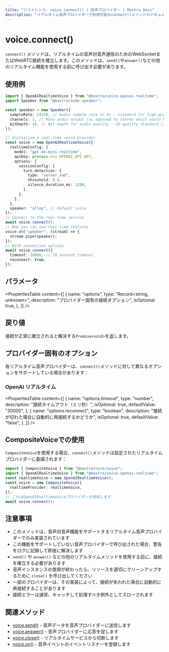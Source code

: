 ```yaml
---
title: "リファレンス: voice.connect() | 音声プロバイダー | Mastra Docs"
description: "リアルタイム音声プロバイダーで利用可能なconnect()メソッドのドキュメント。音声対音声通信の接続を確立します。"
---
```


# voice.connect()

`connect()` メソッドは、リアルタイムの音声対音声通信のためのWebSocketまたはWebRTC接続を確立します。このメソッドは、`send()`や`answer()`などの他のリアルタイム機能を使用する前に呼び出す必要があります。

## 使用例

```typescript
import { OpenAIRealtimeVoice } from "@mastra/voice-openai-realtime";
import Speaker from "@mastra/node-speaker";

const speaker = new Speaker({
  sampleRate: 24100, // Audio sample rate in Hz - standard for high-quality audio on MacBook Pro
  channels: 1, // Mono audio output (as opposed to stereo which would be 2)
  bitDepth: 16, // Bit depth for audio quality - CD quality standard (16-bit resolution)
});

// Initialize a real-time voice provider
const voice = new OpenAIRealtimeVoice({
  realtimeConfig: {
    model: "gpt-4o-mini-realtime",
    apiKey: process.env.OPENAI_API_KEY,
    options: {
      sessionConfig: {
        turn_detection: {
          type: "server_vad",
          threshold: 0.6,
          silence_duration_ms: 1200,
        },
      },
    },
  },
  speaker: "alloy", // Default voice
});
// Connect to the real-time service
await voice.connect();
// Now you can use real-time features
voice.on("speaker", (stream) => {
  stream.pipe(speaker);
});
// With connection options
await voice.connect({
  timeout: 10000, // 10 seconds timeout
  reconnect: true,
});
```

## パラメータ

<PropertiesTable
  content={[
    {
      name: "options",
      type: "Record<string, unknown>",
      description: "プロバイダー固有の接続オプション",
      isOptional: true,
    },
  ]}
/>

## 戻り値

接続が正常に確立されると解決する`Promise<void>`を返します。

## プロバイダー固有のオプション

各リアルタイム音声プロバイダーは、`connect()`メソッドに対して異なるオプションをサポートしている場合があります：

### OpenAI リアルタイム

<PropertiesTable
  content={[
    {
      name: "options.timeout",
      type: "number",
      description: "接続タイムアウト（ミリ秒）",
      isOptional: true,
      defaultValue: "30000",
    },
    {
      name: "options.reconnect",
      type: "boolean",
      description: "接続が切れた場合に自動的に再接続するかどうか",
      isOptional: true,
      defaultValue: "false",
    },
  ]}
/>

## CompositeVoiceでの使用

`CompositeVoice`を使用する場合、`connect()`メソッドは設定されたリアルタイムプロバイダーに委譲されます：

```typescript
import { CompositeVoice } from "@mastra/core/voice";
import { OpenAIRealtimeVoice } from "@mastra/voice-openai-realtime";
const realtimeVoice = new OpenAIRealtimeVoice();
const voice = new CompositeVoice({
  realtimeProvider: realtimeVoice,
});
// これはOpenAIRealtimeVoiceプロバイダーを使用します
await voice.connect();
```

## 注意事項

- このメソッドは、音声対音声機能をサポートするリアルタイム音声プロバイダーでのみ実装されています
- この機能をサポートしていない音声プロバイダーで呼び出された場合、警告をログに記録して即座に解決します
- `send()` や `answer()` などの他のリアルタイムメソッドを使用する前に、接続を確立する必要があります
- 音声インスタンスの使用が終わったら、リソースを適切にクリーンアップするために `close()` を呼び出してください
- 一部のプロバイダーは、その実装によって、接続が失われた場合に自動的に再接続することがあります
- 接続エラーは通常、キャッチして処理すべき例外としてスローされます

## 関連メソッド

- [voice.send()](./voice.send) - 音声データを音声プロバイダーに送信します
- [voice.answer()](./voice.answer) - 音声プロバイダーに応答を促します
- [voice.close()](./voice.close) - リアルタイムサービスから切断します
- [voice.on()](./voice.on) - 音声イベントのイベントリスナーを登録します
